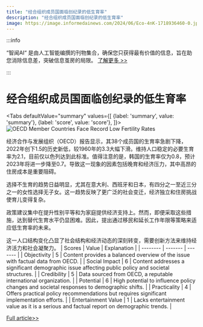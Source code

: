```yaml
---
title: "经合组织成员国面临创纪录的低生育率"
description: "经合组织成员国面临创纪录的低生育率"
image: https://image.informedainews.com/2024/06/Eco-4nK-1718936460-0.jpg
---
```



:::info

“智闻AI“ 是由人工智能编撰的刊物集合，确保您只获得最有价值的信息，旨在助您消除信息差，突破信息茧房的局限。  [了解更多 >>](/)

:::

# 经合组织成员国面临创纪录的低生育率


<Tabs
	defaultValue="summary"
	values={[
	{label: 'summary', value: 'summary'},
	{label: 'score', value: 'score'},
]}>
<TabItem value="summary">
<img
  src="https://image.informedainews.com/2024/06/Eco-4nK-1718936460-0.jpg"
  alt="OECD Member Countries Face Record Low Fertility Rates"
/>



经济合作与发展组织（OECD）报告显示，其38个成员国的生育率急剧下降，2022年创下1.5的历史新低，较1960年的3.3大幅下滑。维持人口稳定的必要生育率为2.1，目前仅以色列达到此标准。值得注意的是，韩国的生育率仅为0.8，预计2023年将进一步降至0.7。导致这一现象的因素包括晚育和经济压力，其中高昂的住房成本是重要阻碍。

选择不生育的趋势日益明显，尤其在意大利、西班牙和日本，有四分之一至近三分之一的女性选择无子女。这一趋势反映了更广泛的社会变迁，经济独立和住房挑战使育儿变得复杂。

政策建议集中在提升性别平等和为家庭提供经济支持上。然而，即便采取这些措施，达到替代生育水平仍显困难。因此，提出通过移民和延长工作年限等策略来适应低生育率的未来。

这一人口结构变化凸显了社会结构和经济动态的深刻转变，需要创新方法来维持经济活力和社会凝聚力。
</TabItem>
<TabItem value="score">
	| Scores     | Value   | Explanation |
	| -------- | ------- | ------- |
	| Objectivity  | 5    | Content provides a balanced overview of the issue with factual data from OECD.    |
	| Social Impact | 6     | Content addresses a significant demographic issue affecting public policy and societal structures.    |
	| Credibility    | 5    | Data sourced from OECD, a reputable international organization.    |
	| Potential    | 6    | High potential to influence policy changes and societal responses to demographic shifts.    |
	| Practicality    | 4    | Offers practical policy recommendations but requires significant implementation efforts.    |
	| Entertainment Value    | 1    | Lacks entertainment value as it is a serious and factual report on demographic trends.    |
</TabItem>
</Tabs>

[Full article>>](https://www.cnbeta.com.tw/articles/tech/1435516.htm)
